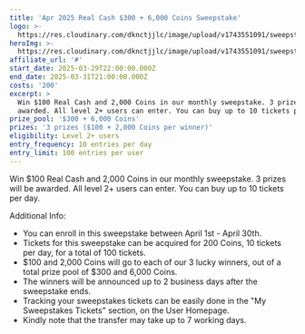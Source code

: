 ```yaml
---
title: 'Apr 2025 Real Cash $300 + 6,000 Coins Sweepstake'
logo: >-
  https://res.cloudinary.com/dknctjjlc/image/upload/v1743551091/sweepstakes/apr-2025-real-cash-300-6000-coins-sweepstake_lp46ub.jpg
heroImg: >-
  https://res.cloudinary.com/dknctjjlc/image/upload/v1743551091/sweepstakes/apr-2025-real-cash-300-6000-coins-sweepstake_lp46ub.jpg
affiliate_url: '#'
start_date: 2025-03-29T22:00:00.000Z
end_date: 2025-03-31T21:00:00.000Z
costs: '200'
excerpt: >
  Win $100 Real Cash and 2,000 Coins in our monthly sweepstake. 3 prizes will be
  awarded. All level 2+ users can enter. You can buy up to 10 tickets per day.
prize_pool: '$300 + 6,000 Coins'
prizes: '3 prizes ($100 + 2,000 Coins per winner)'
eligibility: Level 2+ users
entry_frequency: 10 entries per day
entry_limit: 100 entries per user
---
```


Win $100 Real Cash and 2,000 Coins in our monthly sweepstake. 3 prizes will be awarded. All level 2+ users can enter. You can buy up to 10 tickets per day.

Additional Info:

* You can enroll in this sweepstake between April 1st - April 30th.
* Tickets for this sweepstake can be acquired for 200 Coins, 10 tickets per day, for a total of 100 tickets.
* $100 and 2,000 Coins will go to each of our 3 lucky winners, out of a total prize pool of $300 and 6,000 Coins.
* The winners will be announced up to 2 business days after the sweepstake ends.
* Tracking your sweepstakes tickets can be easily done in the "My Sweepstakes Tickets" section, on the User Homepage.
* Kindly note that the transfer may take up to 7 working days.
